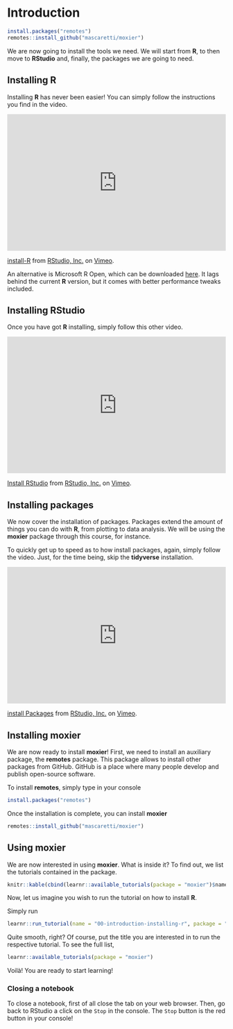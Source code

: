 # Introduction {#intro}

```r
install.packages("remotes")
remotes::install_github("mascaretti/moxier")
```
We are now going to install the tools we need. We will start from **R**, to then move to **RStudio** and, finally, the packages we are going to need.

## Installing R

Installing **R** has never been easier! You can simply follow the instructions you find in the video.

<div style="padding:62.5% 0 0 0;position:relative;"><iframe src="https://player.vimeo.com/video/203516510?color=428bca&title=0&byline=0&portrait=0" style="position:absolute;top:0;left:0;width:100%;height:100%;" frameborder="0" allow="autoplay; fullscreen" allowfullscreen></iframe></div><script src="https://player.vimeo.com/api/player.js"></script>
<p><a href="https://vimeo.com/203516510">install-R</a> from <a href="https://vimeo.com/rstudioinc">RStudio, Inc.</a> on <a href="https://vimeo.com">Vimeo</a>.</p>


An alternative is Microsoft R Open, which can be downloaded [here](https://mran.microsoft.com/). It lags behind the current **R** version, but it comes with better performance tweaks included.



## Installing RStudio

Once you have got **R** installing, simply follow this other video.

<div style="padding:62.5% 0 0 0;position:relative;"><iframe src="https://player.vimeo.com/video/203516968?color=428bca&title=0&byline=0&portrait=0" style="position:absolute;top:0;left:0;width:100%;height:100%;" frameborder="0" allow="autoplay; fullscreen" allowfullscreen></iframe></div><script src="https://player.vimeo.com/api/player.js"></script>
<p><a href="https://vimeo.com/203516968">Install RStudio</a> from <a href="https://vimeo.com/rstudioinc">RStudio, Inc.</a> on <a href="https://vimeo.com">Vimeo</a>.</p>


## Installing packages

We now cover the installation of packages. Packages extend the amount of things you can do with **R**, from plotting to data analysis. We will be using the **moxier** package through this course, for instance.

To quickly get up to speed as to how install packages, again, simply follow the video. Just, for the time being, skip the **tidyverse** installation.

<div style="padding:62.5% 0 0 0;position:relative;"><iframe src="https://player.vimeo.com/video/203516241?color=428bca&title=0&byline=0&portrait=0" style="position:absolute;top:0;left:0;width:100%;height:100%;" frameborder="0" allow="autoplay; fullscreen" allowfullscreen></iframe></div><script src="https://player.vimeo.com/api/player.js"></script>
<p><a href="https://vimeo.com/203516241">install Packages</a> from <a href="https://vimeo.com/rstudioinc">RStudio, Inc.</a> on <a href="https://vimeo.com">Vimeo</a>.</p>


## Installing **moxier**

We are now ready to install **moxier**! First, we need to install an auxiliary package, the **remotes** package. This package allows to install other packages from GitHub. GitHub is a place where many people develop and publish open-source software.

To install **remotes**, simply type in your console
```r
install.packages("remotes")
```


Once the installation is complete, you can install **moxier**
```r
remotes::install_github("mascaretti/moxier")
```


## Using **moxier**

We are now interested in using **moxier**. What is inside it? To find out, we list the tutorials contained in the package.

```r
knitr::kable(cbind(learnr::available_tutorials(package = "moxier")$name, learnr::available_tutorials(package = "moxier")$title), col.names = c("Name", "Title"))
```


Now, let us imagine you wish to run the tutorial on how to install **R**.

Simply run

```r
learnr::run_tutorial(name = "00-introduction-installing-r", package = "moxier")
```

Quite smooth, right? Of course, put the title you are interested in to run the respective tutorial. To see the full list,
```r
learnr::available_tutorials(package = "moxier")
```

Voilà! You are ready to start learning!


### Closing a notebook
To close a notebook, first of all close the tab on your web browser. Then, go back to RStudio a click on the `Stop` in the console. The `Stop` button is the red button in your console! 
